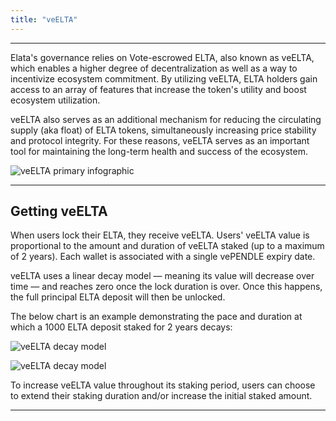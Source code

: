 ```yaml
---
title: "veELTA"
---
```


---

Elata's governance relies on Vote-escrowed ELTA, also known as veELTA, which enables a higher degree of decentralization as well as a way to incentivize ecosystem commitment. By utilizing veELTA, ELTA holders gain access to an array of features that increase the token's utility and boost ecosystem utilization.

veELTA also serves as an additional mechanism for reducing the circulating supply (aka float) of ELTA tokens, simultaneously increasing price stability and protocol integrity. For these reasons, veELTA serves as an important tool for maintaining the long-term health and success of the ecosystem.

![veELTA primary infographic](/images/main/veELTA-main-infographic.svg)

---

## Getting veELTA

When users lock their ELTA, they receive veELTA. Users' veELTA value is proportional to the amount and duration of veELTA staked (up to a maximum of 2 years). Each wallet is associated with a single vePENDLE expiry date.

veELTA uses a linear decay model — meaning its value will decrease over time — and reaches zero once the lock duration is over. Once this happens, the full principal ELTA deposit will then be unlocked.

The below chart is an example demonstrating the pace and duration at which a 1000 ELTA deposit staked for 2 years decays:

<img
  src="/images/main/ve-elta-value-changes-light.svg"
  alt="veELTA decay model"
  className="block dark:hidden"
/>

<img
  src="/images/main/ve-elta-value-changes-dark.svg"
  alt="veELTA decay model"
  className="hidden dark:block"
/>

To increase veELTA value throughout its staking period, users can choose to extend their staking duration and/or increase the initial staked amount.

---